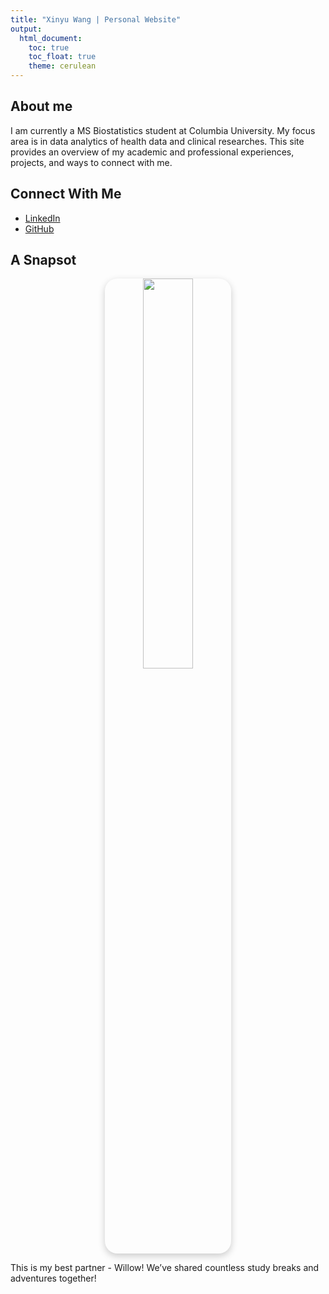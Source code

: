 ```yaml
---
title: "Xinyu Wang | Personal Website"
output: 
  html_document:
    toc: true
    toc_float: true
    theme: cerulean
---
```


## About me
I am currently a MS Biostatistics student at Columbia University. My focus area is in data analytics of health data and clinical researches.
This site provides an overview of my academic and professional experiences, projects, and ways to connect with me.

##  Connect With Me

-  [LinkedIn](https://www.linkedin.com/in/xinyu-wang-aa64ab225/)  
-  [GitHub](https://github.com/W1nnieee)

## A Snapsot
<center>
<img src="willow.jpg" width="40%" style="border-radius:20px; box-shadow:0 4px 12px rgba(0,0,0,0.2);">
</center>

This is my best partner - Willow! We’ve shared countless study breaks and adventures together!

